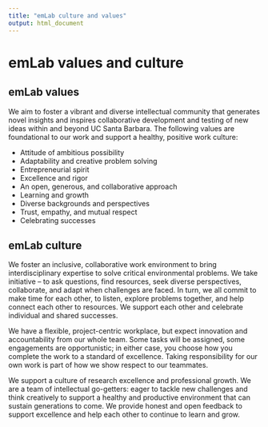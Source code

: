```yaml
---
title: "emLab culture and values"
output: html_document
---
```


# emLab values and culture

## emLab values

We aim to foster a vibrant and diverse intellectual community that generates novel insights and inspires collaborative development and testing of new ideas within and beyond UC Santa Barbara. The following values are foundational to our work and support a healthy, positive work culture:

- Attitude of ambitious possibility
- Adaptability and creative problem solving
- Entrepreneurial spirit
- Excellence and rigor
- An open, generous, and collaborative approach
- Learning and growth
- Diverse backgrounds and perspectives
- Trust, empathy, and mutual respect
- Celebrating successes

## emLab culture

We foster an inclusive, collaborative work environment to bring interdisciplinary expertise to solve critical environmental problems. We take initiative – to ask questions, find resources, seek diverse perspectives, collaborate, and adapt when challenges are faced. In turn, we all commit to make time for each other, to listen, explore problems together, and help connect each other to resources. We support each other and celebrate individual and shared successes.

We have a flexible, project-centric workplace, but expect innovation and accountability from our whole team. Some tasks will be assigned, some engagements are opportunistic; in either case, you choose how you complete the work to a standard of excellence. Taking responsibility for our own work is part of how we show respect to our teammates. 

We support a culture of research excellence and professional growth. We are a team of intellectual go-getters: eager to tackle new challenges and think creatively to support a healthy and productive environment that can sustain generations to come. We provide honest and open feedback to support excellence and help each other to continue to learn and grow.
